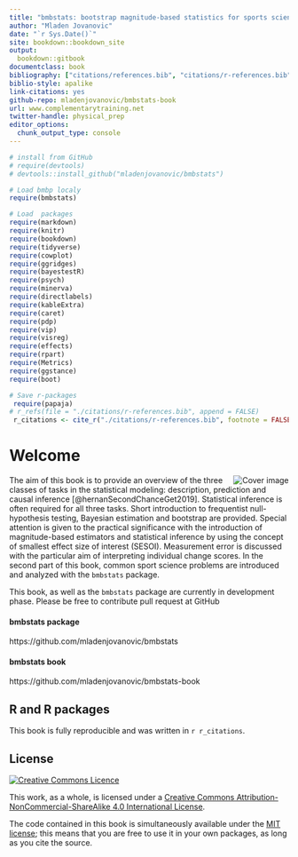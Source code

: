 ```yaml
--- 
title: "bmbstats: bootstrap magnitude-based statistics for sports scientists"
author: "Mladen Jovanovic"
date: "`r Sys.Date()`"
site: bookdown::bookdown_site
output: 
  bookdown::gitbook
documentclass: book
bibliography: ["citations/references.bib", "citations/r-references.bib"]
biblio-style: apalike
link-citations: yes
github-repo: mladenjovanovic/bmbstats-book
url: www.complementarytraining.net
twitter-handle: physical_prep
editor_options: 
  chunk_output_type: console
---
```

```r
# install from GitHub
# require(devtools)
# devtools::install_github("mladenjovanovic/bmbstats")

# Load bmbp localy
require(bmbstats)

# Load  packages
require(markdown)
require(knitr)
require(bookdown)
require(tidyverse)
require(cowplot)
require(ggridges)
require(bayestestR)
require(psych)
require(minerva)
require(directlabels)
require(kableExtra)
require(caret)
require(pdp)
require(vip)
require(visreg)
require(effects)
require(rpart)
require(Metrics)
require(ggstance)
require(boot)

# Save r-packages
 require(papaja)
# r_refs(file = "./citations/r-references.bib", append = FALSE)
 r_citations <- cite_r("./citations/r-references.bib", footnote = FALSE, pkgs = c("papaja"))
```

# Welcome {-}

<img src="figures/bmbstats-book-mockup-small.jpg" align="right" alt="Cover image" /></a>

The aim of this book is to provide an overview of the three classes of tasks in the statistical modeling: description, prediction and causal inference [@hernanSecondChanceGet2019]. Statistical inference is often required for all three tasks. Short introduction to frequentist null-hypothesis testing, Bayesian estimation and bootstrap are provided. Special attention is given to the practical significance with the introduction of magnitude-based estimators and statistical inference by using the concept of smallest effect size of interest (SESOI). Measurement error is discussed with the particular aim of interpreting individual change scores. In the second part of this book, common sport science problems are introduced and analyzed with the `bmbstats` package.

This book, as well as the `bmbstats` package are currently in development phase. Please be free to contribute pull request at GitHub

#### bmbstats package {-}

https://github.com/mladenjovanovic/bmbstats

#### bmbstats book {-}

https://github.com/mladenjovanovic/bmbstats-book

## R and R packages {-}

This book is fully reproducible and was written in `r r_citations`.

## License {-}

<a rel="license" href="http://creativecommons.org/licenses/by-nc-sa/4.0/"><img alt="Creative Commons Licence" style="border-width:0" src="https://i.creativecommons.org/l/by-nc-sa/4.0/88x31.png" /></a>

This work, as a whole, is licensed under a <a rel="license" href="http://creativecommons.org/licenses/by-nc-sa/4.0/">Creative Commons Attribution-NonCommercial-ShareAlike 4.0 International License</a>.

The code contained in this book is simultaneously available under the [MIT license](https://opensource.org/licenses/MIT); this means that you are free to use it in your own packages, as long as you cite the source.
